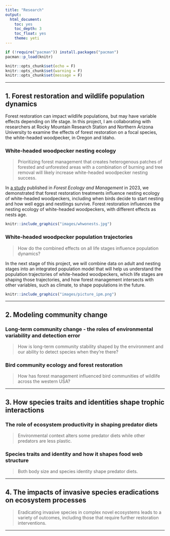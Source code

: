 ```yaml
---
title: "Research"
output:
  html_document:
    toc: yes
    toc_depth: 3
    toc_float: yes
    theme: yeti
---
```


```r

if (!require("pacman")) install.packages("pacman")
pacman::p_load(knitr)

knitr::opts_chunk$set(echo = F)
knitr::opts_chunk$set(warning = F)
knitr::opts_chunk$set(message = F)
```

```{=html}
<style>
body {text-align: left}
</style>
```

------------------------------------------------------------------------

## 1. Forest restoration and wildlife population dynamics

Forest restoration can impact wildlife populations, but may have variable effects depending on life stage. In this project, I am collaborating with researchers at Rocky Mountain Research Station and Northern Arizona University to examine the effects of forest restoration on a focal species, the white-headed woodpecker, in Oregon and Idaho. 

### White-headed woodpecker nesting ecology

> Prioritizing forest management that creates heterogenous patches of forested and unforested areas with a combination of burning and tree removal will likely increase white-headed woodpecker nesting success.

In [a study](pdfs/Miller-terKuile_FEM2023.pdf) published in _Forest Ecology and Management_ in 2023, we demonstrated that forest restoration treatments influence nesting ecology of white-headed woodpeckers, including when birds decide to start nesting and how well eggs and nestlings survive. Forest restoration influences the nesting ecology of white-headed woodpeckers, with different effects as nests age. 

```r
knitr::include_graphics("images/whwonests.jpg")
```

### White-headed woodpecker population trajectories

> How do the combined effects on all life stages influence population dynamics?

In the next stage of this project, we will combine data on adult and nesting stages into an integrated population model that will help us understand the population trajectories of white-headed woodpeckers, which life stages are shaping those trajectories, and how forest management intersects with other variables, such as climate, to shape populations in the future. 

```r
knitr::include_graphics("images/picture_ipm.png")
```

------------------------------------------------------------------------

## 2. Modeling community change

### Long-term community change - the roles of environmental variability and detection error

> How is long-term community stability shaped by the environment and our ability to detect species when they're there?

### Bird community ecology and forest restoration

> How has forest management influenced bird  communities of wildlife across the western USA?

------------------------------------------------------------------------

## 3. How species traits and identities shape trophic interactions

### The role of ecosystem productivity in shaping predator diets

> Environmental context alters some predator diets while other predators are less plastic.

### Species traits and identity and how it shapes food web structure

> Both body size and species identity shape predator diets.

----------------------------------------------------------

## 4. The impacts of invasive species eradications on ecosystem processes

> Eradicating invasive species in complex novel ecosystems leads to a variety of outcomes, including those that require further restoration interventions.

------------------------------------------------------------------------
